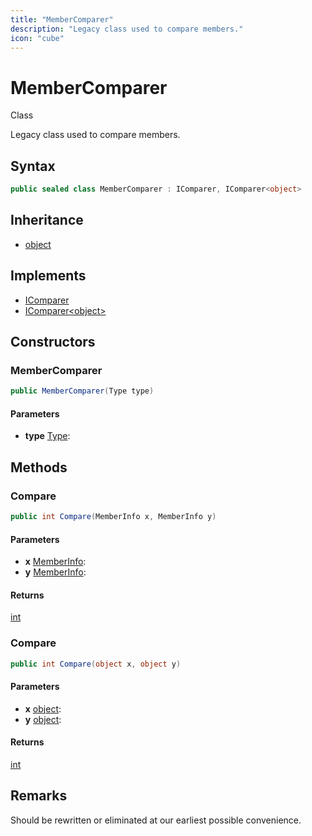 ```yaml
---
title: "MemberComparer"
description: "Legacy class used to compare members."
icon: "cube"
---
```


# MemberComparer

<Badge variant="outline">Class</Badge>

Legacy class used to compare members.

## Syntax

```csharp
public sealed class MemberComparer : IComparer, IComparer<object>
```

## Inheritance

- [object](https://learn.microsoft.com/dotnet/api/system.object)

## Implements

- [IComparer](https://learn.microsoft.com/dotnet/api/system.collections.icomparer)
- [IComparer&lt;object&gt;](https://learn.microsoft.com/dotnet/api/system.collections.generic.icomparer-1)

## Constructors

### MemberComparer

```csharp
public MemberComparer(Type type)
```

#### Parameters

- **type** [Type](https://learn.microsoft.com/dotnet/api/system.type): 


## Methods

### Compare

```csharp
public int Compare(MemberInfo x, MemberInfo y)
```

#### Parameters

- **x** [MemberInfo](https://learn.microsoft.com/dotnet/api/system.reflection.memberinfo): 
- **y** [MemberInfo](https://learn.microsoft.com/dotnet/api/system.reflection.memberinfo): 

#### Returns

[int](https://learn.microsoft.com/dotnet/api/system.int32)

### Compare

```csharp
public int Compare(object x, object y)
```

#### Parameters

- **x** [object](https://learn.microsoft.com/dotnet/api/system.object): 
- **y** [object](https://learn.microsoft.com/dotnet/api/system.object): 

#### Returns

[int](https://learn.microsoft.com/dotnet/api/system.int32)


## Remarks

Should be rewritten or eliminated at our earliest possible convenience.

